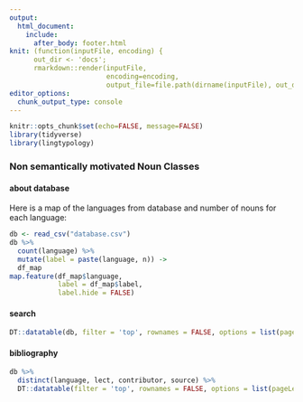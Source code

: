 ```yaml
---
output: 
  html_document:
    include:
      after_body: footer.html
knit: (function(inputFile, encoding) { 
      out_dir <- 'docs';
      rmarkdown::render(inputFile,
                        encoding=encoding, 
                        output_file=file.path(dirname(inputFile), out_dir, 'index.html')) })
editor_options: 
  chunk_output_type: console
---
```


```r
knitr::opts_chunk$set(echo=FALSE, message=FALSE)
library(tidyverse)
library(lingtypology)
```

###  Non semantically motivated Noun Classes {.tabset .tabset-fade .tabset-pills}

#### about database
Here is a map of the languages from database and number of nouns for each language:
```r
db <- read_csv("database.csv") 
db %>% 
  count(language) %>% 
  mutate(label = paste(language, n)) ->
  df_map
map.feature(df_map$language,
            label = df_map$label,
            label.hide = FALSE)
```

#### search
```r
DT::datatable(db, filter = 'top', rownames = FALSE, options = list(pageLength = 20, dom = 'tip'), escape = FALSE)
```

#### bibliography
```r
db %>% 
  distinct(language, lect, contributor, source) %>% 
  DT::datatable(filter = 'top', rownames = FALSE, options = list(pageLength = 20, dom = 'tip'), escape = FALSE)
```

